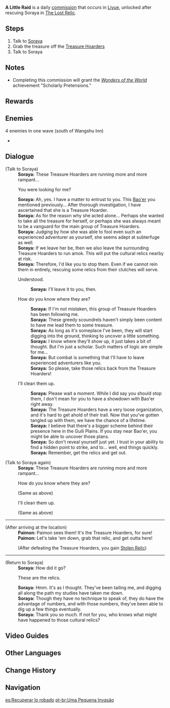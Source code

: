 {{Quest Infobox
|id            = 22009
|type          = Commission
|image         = Commission A Little Raid.png
|summary       = [[Soraya]] asks the Traveler to help her stop Treasure Hoarders from digging up and taking valued relics.
|startLocation = [[Wangshu Inn]], [[Liyue]]
|characters    = Paimon; Soraya; Traveler
|region        = Liyue
|npc           = Soraya
|requirement   = Requires completing the Box of Gadgets version of [[The Lost Relic]] commission.
|prev          = The Lost Relic
|other         = 
*Grants the achievement [[Scholarly Pretensions]].
*AR-Dependent Rewards
}}

'''A Little Raid''' is a daily [[commission]] that occurs in [[Liyue]], unlocked after rescuing Soraya in [[The Lost Relic]].

==Steps==
#Talk to [[Soraya]]
#Grab the treasure off the [[Treasure Hoarders]]
#Talk to Soraya

==Notes==
* Completing this commission will grant the ''[[Wonders of the World]]'' achievement "Scholarly Pretensions."

==Rewards==
{{Commission Rewards|full}}

==Enemies==
; 4 enemies in one wave (south of Wangshu Inn)
*{{Enemy List|Treasure Hoarders: Scout;Treasure Hoarders: Marksman*2;Treasure Hoarders: Gravedigger}}

==Dialogue==
{{Quest Description|[[Soraya]] is fed up with those [[Treasure Hoarders]] constantly digging up relics. She's looking for someone who can help put a stop to them once and for all.}}
{{Dialogue start}}
;(Talk to Soraya)
:'''Soraya:''' These Treasure Hoarders are running more and more rampant...
:{{DIcon}} You were looking for me?
:'''Soraya:''' Ah, yes. I have a matter to entrust to you. This [[Bao'er]] you mentioned previously... After thorough investigation, I have ascertained that she is a Treasure Hoarder.
:'''Soraya:''' As for the reason why she acted alone... Perhaps she wanted to take all the treasure for herself, or perhaps she was always meant to be a vanguard for the main group of Treasure Hoarders.
:'''Soraya:''' Judging by how she was able to fool even such an experienced adventurer as yourself, she seems adept at subterfuge as well.
:'''Soraya:''' If we leave her be, then we also leave the surrounding Treasure Hoarders to run amok. This will put the cultural relics nearby at risk.
:'''Soraya:''' Therefore, I'd like you to stop them. Even if we cannot rein them in entirely, rescuing some relics from their clutches will serve.
:{{DIcon}} Understood.
::'''Soraya:''' I'll leave it to you, then.
:{{DIcon}} How do you know where they are?
::'''Soraya:''' If I'm not mistaken, this group of Treasure Hoarders has been following me.
::'''Soraya:''' These greedy scoundrels haven't simply been content to have me lead them to some treasure.
::'''Soraya:''' As long as it's someplace I've been, they will start digging into the ground, thinking to uncover a little something.
::'''Soraya:''' I know where they'll show up, it just takes a bit of thought. But I'm just a scholar. Such matters of logic are simple for me...
::'''Soraya:''' But combat is something that I'll have to leave experienced adventurers like you.
::'''Soraya:''' So please, take those relics back from the Treasure Hoarders!
:{{DIcon}} I'll clean them up.
::'''Soraya:''' Please wait a moment. While I did say you should stop them, I don't mean for you to have a showdown with Bao'er right away.
::'''Soraya:''' The Treasure Hoarders have a very loose organization, and it's hard to get ahold of their trail. Now that you've gotten tangled up with them, we have the chance of a lifetime.
::'''Soraya:''' I believe that there's a bigger scheme behind their presence here in the Guili Plains. If you stay near Bao'er, you might be able to uncover those plans.
::'''Soraya:''' So don't reveal yourself just yet. I trust in your ability to find a hidden point to strike, and to... well, end things quickly.
::'''Soraya:''' Remember, get the relics and get out.

;(Talk to Soraya again)
:'''Soraya:''' These Treasure Hoarders are running more and more rampant...
:{{DIcon}} How do you know where they are?
:;(Same as above)
:{{DIcon}} I'll clean them up.
:;(Same as above)
----
;(After arriving at the location)
:'''Paimon:''' Paimon sees them! It's the Treasure Hoarders, for sure!
:'''Paimon:''' Let's take 'em down, grab that relic, and get outta here!
:;(After defeating the Treasure Hoarders, you gain [[Stolen Relic]])
----
;(Return to Soraya)
:'''Soraya:''' How did it go?
:{{DIcon}} These are the relics.
:'''Soraya:''' Hmm. It's as I thought. They've been tailing me, and digging all along the path my studies have taken me down.
:'''Soraya:''' Though they have no technique to speak of, they do have the advantage of numbers, and with those numbers, they've been able to dig up a few things eventually.
:'''Soraya:''' Thank you so much. If not for you, who knows what might have happened to those cultural relics?
{{Dialogue end}}

==Video Guides==
{{EVT
|video1   = https://youtu.be/4iNoDF-nAKo
|caption1 = The Lost Relic & A Little Raid "Scholarly Pretensions" Achievement.
}}

==Other Languages==
{{Other Languages
|en      = A Little Raid
|zhs     = 「夺宝」小行动
|zhs_rm  = "Duó Bǎo" Xiǎo Xíngdòng
|zht     = 「奪寶」小行動
|zht_rm  = "Duó Bǎo" Xiǎo Xíngdòng
|zh_tl   = "Treasure Hunting" Activity
|ja      = ミッション「お宝略奪」
|ja_rm   = Misshon "Otakara Ryakudatsu"
|ja_tl   = Mission "Treasure Pillage"
|ko      = 「보물 빼앗기」 작전
|ko_rm   = "Bomul Ppae'atgi" Jakjeon
|ko_tl   = "Treasure Snatch" Operation
|es      = Recuperar lo robado
|es_tl   = Getting Back What Was Stolen
|fr      = Pilleurs & reliques
|fr_tl   = Looters & Relics
|ru      = Дело о краже сокровищ
|ru_tl   = 
|th      = ปฏิบัติการยึดสมบัติ
|th_rm   = Patibatkan Yuet Sombat
|th_tl   = Treasure-Seizing Operation
|vi      = Lấy Cắp bảo Vật
|vi_tl   = 
|de      = Ein kleiner Raubzug
|de_tl   = A Little Raid
|id      = Hentikan perampokan
|id_tl   = Stop the robbery
|pt      = Uma Pequena Invasão
|pt_tl   = A Little Invasion
}}

==Change History==
{{Change History|1.0}}

==Navigation==
{{Commission Navbox|Liyue|In Series}}

[[es:Recuperar lo robado]]
[[pt-br:Uma Pequena Invasão]]